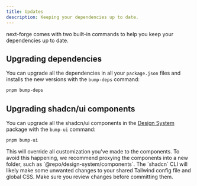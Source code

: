 ```yaml
---
title: Updates
description: Keeping your dependencies up to date.
---
```


next-forge comes with two built-in commands to help you keep your dependencies up to date.

## Upgrading dependencies

You can upgrade all the dependencies in all your `package.json` files and installs the new versions with the `bump-deps` command:

```sh Terminal
pnpm bump-deps
```

## Upgrading shadcn/ui components

You can upgrade all the shadcn/ui components in the [Design System](/design-system/components) package with the `bump-ui` command:

```sh Terminal
pnpm bump-ui
```

<Warning>
This will override all customization you've made to the components. To avoid this happening, we recommend proxying the components into a new folder, such as `@repo/design-system/components`.
</Warning>

<Warning>
The `shadcn` CLI will likely make some unwanted changes to your shared Tailwind config file and global CSS. Make sure you review changes before committing them.
</Warning>